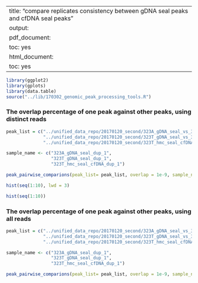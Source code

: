 
---
title: "compare replicates consistency between gDNA seal peaks and cfDNA seal peaks"
output:
  pdf_document:
    toc: yes
  html_document:
    toc: yes
---


```r
library(ggplot2)
library(gplots)
library(data.table)
source("../lib/170302_genomic_peak_processing_tools.R")
```

### The overlap percentage of one peak against other peaks, using distinct reads
```r
peak_list = c("../unified_data_repo/20170120_second/323A_gDNA_seal_vs_323A_gDNA_input.keep_dup_1_peaks.narrowPeak",
              "../unified_data_repo/20170120_second/323T_gDNA_seal_vs_323T_gDNA_input.keep_dup_1_peaks.narrowPeak",
              "../unified_data_repo/20170120_second/323T_hmc_seal_cfDNA_vs_323T_cfDNA_input.keep_dup_1_peaks.narrowPeak")

sample_name <- c("323A_gDNA_seal_dup_1",
                 "323T_gDNA_seal_dup_1",
                 "323T_hmc_seal_cfDNA_dup_1")

peak_pairwise_comparions(peak_list= peak_list, overlap = 1e-9, sample_name = sample_name)
```

```r
hist(seq(1:10), lwd = 3)
```

```r
hist(seq(1:10))
```

### The overlap percentage of one peak against other peaks, using all reads
```r
peak_list = c("../unified_data_repo/20170120_second/323A_gDNA_seal_vs_323A_gDNA_input.keep_dup_all_peaks.narrowPeak",
              "../unified_data_repo/20170120_second/323T_gDNA_seal_vs_323T_gDNA_input.keep_dup_all_peaks.narrowPeak",
              "../unified_data_repo/20170120_second/323T_hmc_seal_cfDNA_vs_323T_cfDNA_input.keep_dup_all_peaks.narrowPeak")

sample_name <- c("323A_gDNA_seal_dup_1",
                 "323T_gDNA_seal_dup_1",
                 "323T_hmc_seal_cfDNA_dup_1")

peak_pairwise_comparions(peak_list= peak_list, overlap = 1e-9, sample_name = sample_name)
```

